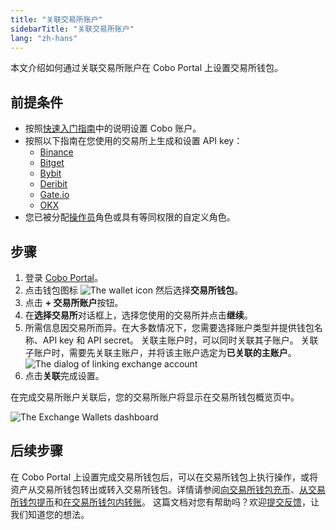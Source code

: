 ```yaml
---
title: "关联交易所账户"
sidebarTitle: "关联交易所账户"
lang: "zh-hans"
---
```


本文介绍如何通过关联交易所账户在 Cobo Portal 上设置交易所钱包。

## 前提条件

- 按照[快速入门指南](/cn/portal/quick-start-guide)中的说明设置 Cobo 账户。
- 按照以下指南在您使用的交易所上生成和设置 API key：
    - [Binance](/cn/portal/exchange-wallets/generate-binance-api-key)
    - [Bitget](/cn/portal/exchange-wallets/generate-bitget-api-key)
    - [Bybit](/cn/portal/exchange-wallets/generate-bybit-api-key)
    - [Deribit](/cn/portal/exchange-wallets/generate-deribit-api-key)
    - [Gate.io](/cn/portal/exchange-wallets/generate-gate-api-key)
    - [OKX](/cn/portal/exchange-wallets/generate-okx-api-key)
- 您已被分配[操作员](/cn/portal/organization/roles-and-permissions)角色或具有等同权限的自定义角色。

## 步骤
1. 登录 [Cobo Portal](https://portal.cobo.com/login)。
2. 点击钱包图标 <img src="/en/images/exchange-wallet/1.png" className="icon" alt="The wallet icon" /> 然后选择**交易所钱包**。
3. 点击 **+ 交易所账户**按钮。
4. 在**选择交易所**对话框上，选择您使用的交易所并点击**继续**。
5. 所需信息因交易所而异。在大多数情况下，您需要选择账户类型并提供钱包名称、API key 和 API secret。
    <Info>关联主账户时，可以同时关联其子账户。</Info>
    <Note>关联子账户时，需要先关联主账户，并将该主账户选定为**已关联的主账户**。</Note>
    <img src="/en/images/exchange-wallet/link.png" className="screenshot_modal" alt="The dialog of linking exchange account" />
6. 点击**关联**完成设置。 

在完成交易所账户关联后，您的交易所账户将显示在交易所钱包概览页中。

<img src="/cn/images/exchange-wallet/wallet_overview_cn.png" className="screenshot_full_screen" alt="The Exchange Wallets dashboard"/>

## 后续步骤

在 Cobo Portal 上设置完成交易所钱包后，可以在交易所钱包上执行操作，或将资产从交易所钱包转出或转入交易所钱包。详情请参阅[向交易所钱包充币](/cn/portal/exchange-wallets/transfers)、[从交易所钱包提币](/en/portal/transfers/from-exchange-wallets)和[在交易所钱包内转账](/cn/portal/exchange-wallets/within-wallet)。
<Tip>这篇文档对您有帮助吗？欢迎[提交反馈](https://forms.zohopublic.com/cobo/form/DocumentFeedbackForm/formperma/QvLOhxJv1_JMsJ-1dleZ8Itb_7rzN-LtgvsDdxosoVI?referrername=manuals)，让我们知道您的想法。</Tip>